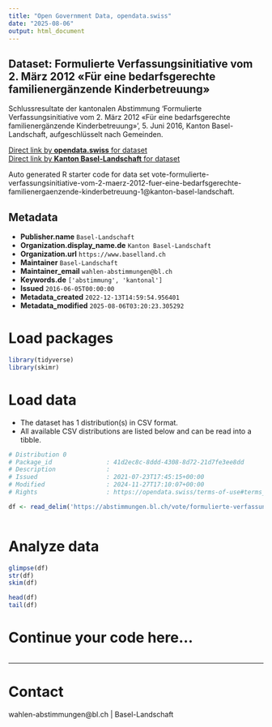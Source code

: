 ```yaml
---
title: "Open Government Data, opendata.swiss"
date: "2025-08-06"
output: html_document
---
```


## Dataset: Formulierte Verfassungsinitiative vom 2. März 2012 «Für eine bedarfsgerechte familienergänzende Kinderbetreuung»

Schlussresultate der kantonalen Abstimmung 'Formulierte Verfassungsinitiative vom 2. März 2012 «Für eine bedarfsgerechte familienergänzende Kinderbetreuung»', 5. Juni 2016, Kanton Basel-Landschaft, aufgeschlüsselt nach Gemeinden.

[Direct link by **opendata.swiss** for dataset](https://opendata.swiss/de/dataset/formulierte-verfassungsinitiative-vom-2-marz-2012-fur-eine-bedarfsgerechte-familienerganzende-k)<br>
[Direct link by **Kanton Basel-Landschaft** for dataset](https://abstimmungen.bl.ch/vote/formulierte-verfassungsinitiative-vom-2-maerz-2012-fuer-eine-bedarfsgerechte-familienergaenzende-kinderbetreuung-1/data)

Auto generated R starter code for data set vote-formulierte-verfassungsinitiative-vom-2-maerz-2012-fuer-eine-bedarfsgerechte-familienergaenzende-kinderbetreuung-1@kanton-basel-landschaft.

## Metadata

- **Publisher.name** `Basel-Landschaft`
- **Organization.display_name.de** `Kanton Basel-Landschaft`
- **Organization.url** `https://www.baselland.ch`
- **Maintainer** `Basel-Landschaft`
- **Maintainer_email** `wahlen-abstimmungen@bl.ch`
- **Keywords.de** `['abstimmung', 'kantonal']`
- **Issued** `2016-06-05T00:00:00`
- **Metadata_created** `2022-12-13T14:59:54.956401`
- **Metadata_modified** `2025-08-06T03:20:23.305292`


# Load packages

```r

library(tidyverse)
library(skimr)

```

# Load data

-   The dataset has 1 distribution(s) in CSV format.
-   All available CSV distributions are listed below and can be read into a tibble.

```r

# Distribution 0
# Package_id               : 41d2ec8c-8ddd-4308-8d72-21d7fe3ee8dd
# Description              : 
# Issued                   : 2021-07-23T17:45:15+00:00
# Modified                 : 2024-11-27T17:10:07+00:00
# Rights                   : https://opendata.swiss/terms-of-use#terms_by

df <- read_delim('https://abstimmungen.bl.ch/vote/formulierte-verfassungsinitiative-vom-2-maerz-2012-fuer-eine-bedarfsgerechte-familienergaenzende-kinderbetreuung-1/data-csv')



```

# Analyze data

```r

glimpse(df)
str(df)
skim(df)

head(df)
tail(df)

```

# Continue your code here...

```r

```

------------------------------------------------------------------------

# Contact

wahlen-abstimmungen@bl.ch | Basel-Landschaft

